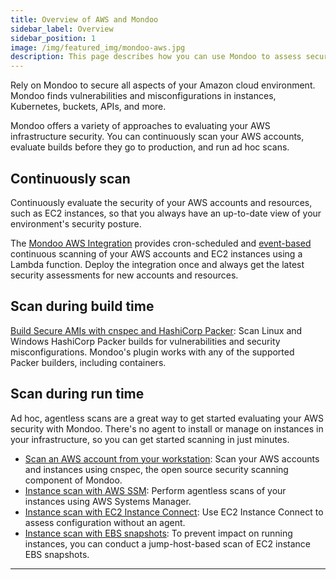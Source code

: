 ```yaml
---
title: Overview of AWS and Mondoo
sidebar_label: Overview
sidebar_position: 1
image: /img/featured_img/mondoo-aws.jpg
description: This page describes how you can use Mondoo to assess security configurations and risk for your infrastructure running in AWS.
---
```


Rely on Mondoo to secure all aspects of your Amazon cloud environment. Mondoo finds vulnerabilities and misconfigurations in instances, Kubernetes, buckets, APIs, and more.

Mondoo offers a variety of approaches to evaluating your AWS infrastructure security. You can continuously scan your AWS accounts, evaluate builds before they go to production, and run ad hoc scans.

## Continuously scan

Continuously evaluate the security of your AWS accounts and resources, such as EC2 instances, so that you always have an up-to-date view of your environment's security posture.

The [Mondoo AWS Integration](/platform/infra/cloud/aws/aws-integration-scan) provides cron-scheduled and [event-based](https://docs.aws.amazon.com/eventbridge/latest/userguide/eb-service-event.html) continuous scanning of your AWS accounts and EC2 instances using a Lambda function. Deploy the integration once and always get the latest security assessments for new accounts and resources.

## Scan during build time

[Build Secure AMIs with cnspec and HashiCorp Packer](/cnspec/cnspec-aws/cnspec-aws-packer/): Scan Linux and Windows HashiCorp Packer builds for vulnerabilities and security misconfigurations. Mondoo's plugin works with any of the supported Packer builders, including containers.

## Scan during run time

Ad hoc, agentless scans are a great way to get started evaluating your AWS security with Mondoo. There's no agent to install or manage on instances in your infrastructure, so you can get started scanning in just minutes.

- [Scan an AWS account from your workstation](/platform/infra/cloud/aws/aws-workstation-scan/): Scan your AWS accounts and instances using cnspec, the open source security scanning component of Mondoo.
- [Instance scan with AWS SSM](/platform/infra/cloud/aws/aws-ssm-scan/): Perform agentless scans of your instances using AWS Systems Manager.
- [Instance scan with EC2 Instance Connect](/platform/infra/cloud/aws/aws-ec2-ic-scan/): Use EC2 Instance Connect to assess configuration without an agent.
- [Instance scan with EBS snapshots](/platform/infra/cloud/aws/aws-ebs-snapshot-scan): To prevent impact on running instances, you can conduct a jump-host-based scan of EC2 instance EBS snapshots.

---
